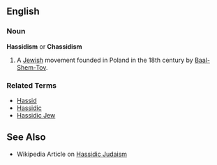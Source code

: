 ==English==

===Noun===
'''Hassidism''' or '''Chassidism'''

# A [[Jewish]] movement founded in Poland in the 18th century by [[Baal-Shem-Tov]].

===Related Terms===
*[[Hassid]]
*[[Hassidic]]
*[[Hassidic Jew]]
==See Also==
*Wikipedia Article on [[w:Hassidic_Judaism|Hassidic Judaism]]
